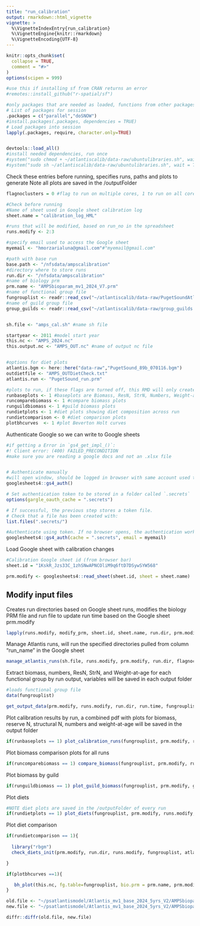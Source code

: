 ```yaml
---
title: "run_calibration"
output: rmarkdown::html_vignette
vignette: >
  %\VignetteIndexEntry{run_calibration}
  %\VignetteEngine{knitr::rmarkdown}
  %\VignetteEncoding{UTF-8}
---
```


```r
knitr::opts_chunk$set(
  collapse = TRUE,
  comment = "#>"
)
options(scipen = 999)

#use this if installing sf from CRAN returns an error
#remotes::install_github("r-spatial/sf")

#only packages that are needed as loaded, functions from other packages are called directly as dplyr::filter
# List of packages for session
.packages = c("parallel","doSNOW")
#install.packages(.packages, dependencies = TRUE)
# Load packages into session 
lapply(.packages, require, character.only=TRUE)


devtools::load_all()
#install needed dependencies, run once
#system("sudo chmod + ~/atlantiscalib/data-raw/ubuntulibraries.sh", wait = TRUE)
#system("sudo sh ~/atlantiscalib/data-raw/ubuntulibraries.sh", wait = TRUE)

```

Check these entries before running, specifies runs, paths and plots to generate
Note all plots are saved in the /outputFolder
```r

flagnoclusters = 0 #flag to run on multiple cores, 1 to run on all cores except one, 0 to run on all cores, can help access Rstudio while Atlantis runs are going

#Check before running
#Name of sheet used in Google sheet calibration log
sheet.name = "calibration_log_HML"

#runs that will be modified, based on run_no in the spreadsheet
runs.modify <- 2:3

#specify email used to access the Google sheet
myemail <- "hmorzarialuna@gmail.com"#"myemail@gmail.com"

#path with base run
base.path <- "/nfsdata/ampscalibration"
#directory where to store runs
run.dir <- "/nfsdata/ampscalibration"
#name of biology prm
prm.name <- "AMPSbioparam_mv1_2024_V7.prm"
#name of functional group file
fungrouplist <- readr::read_csv("~/atlantiscalib/data-raw/PugetSoundAtlantisFunctionalGroups_2024.csv")
#name of guild group file
group_guilds <- readr::read_csv("~/atlantiscalib/data-raw/group_guilds.csv")


sh.file <- "amps_cal.sh" #name sh file

startyear <- 2011 #model start year
this.nc <- "AMPS_2024.nc"
this.output.nc <- "AMPS_OUT.nc" #name of output nc file


#options for diet plots
atlantis.bgm <- here::here("data-raw","PugetSound_89b_070116.bgm")
outdietfile <- "AMPS_OUTDietCheck.txt"
atlantis.run <- "PugetSound_run.prm"

#plots to run, if these flags are turned off, this RMD will only create run folders, run them and gather output
runbaseplots <- 1 #baseplots are Biomass, ResN, StrN, Numbers, Weight-at-age for individual runs
runcomparebiomass <- 1 #compare biomass plots
runguildbiomass <- 1 #guild biomass plots
rundietplots <- 1 #diet plots showing diet composition across run
rundietcomparison <- 0 #diet comparison plots
plotbhcurves  <- 1 #plot Beverton Holt curves

```

Authenticate Google so we can write to Google sheets
```r

#if getting a Error in `gs4_get_impl_()`:
#! Client error: (400) FAILED_PRECONDITION
#make sure you are reading a google docs and not an .xlsx file


# Authenticate manually
#will open window, should be logged in browser with same account used to access the Google sheet
googlesheets4::gs4_auth()

# Set authentication token to be stored in a folder called `.secrets`
options(gargle_oauth_cache = ".secrets")

# If successful, the previous step stores a token file.
# Check that a file has been created with:
list.files(".secrets/")

#Authenticate using token. If no browser opens, the authentication works.
googlesheets4::gs4_auth(cache = ".secrets", email = myemail)


```

Load Google sheet with calibration changes
```r
#Calibration Google sheet id (from browser bar)
sheet.id = "1KskR_Jzs33C_1zhSNwAPNCOliM9q6ftD7DSywSYW568"

prm.modify <- googlesheets4::read_sheet(sheet.id, sheet = sheet.name)

```

## Modify input files

Creates run directories based on Google sheet runs, modifies the biology PRM file and run file to update run time based on the Google sheet prm.modify

```r

lapply(runs.modify, modify_prm, sheet.id, sheet.name, run.dir, prm.modify, prm.name, atlantis.run, base.path)


```



Manage Atlantis runs, will run the specified directories pulled from column "run_name" in the Google sheet

```r


manage_atlantis_runs(sh.file, runs.modify, prm.modify, run.dir, flagnoclusters)


```


Extract biomass, numbers, ResN, StrN, and Weight-at-age for each functional group by run output, variables will be saved in each output folder
```r

#loads functional group file
data(fungrouplist)

get_output_data(prm.modify, runs.modify, run.dir, run.time, fungrouplist, this.output.nc)


```

Plot calibration results by run, a combined pdf with plots for biomass, reserve N, structural N, numbers and weight-at-age will be saved in the output folder
```r

if(runbaseplots == 1) plot_calibration_runs(fungrouplist, prm.modify, run.dir)

```

Plot biomass comparison plots for all runs
```r

if(runcomparebiomass == 1) compare_biomass(fungrouplist, prm.modify, run.dir, runs.modify)

```

Plot biomass by guild
```r

if(runguildbiomass == 1) plot_guild_biomass(fungrouplist, prm.modify, group_guilds)
```

Plot diets
```r

#NOTE diet plots are saved in the /outputFolder of every run
if(rundietplots == 1) plot_diets(fungrouplist, prm.modify, runs.modify, outdietfile, run.dir)

```

Plot diet comparison
```r

if(rundietcomparison == 1){
  
  library("rbgm")
  check_diets_init(prm.modify, run.dir, runs.modify, fungrouplist, atlantis.bgm, prm.name, init_file=this.nc)

} 

```

```r

if(plotbhcurves ==1){

   bh_plot(this.nc, fg.table=fungrouplist, bio.prm = prm.name, prm.modify, runs.modify, run.dir)
}

```

```r
old.file <- "~/psatlantismodel/Atlantis_mv1_base_2024_5yrs_V2/AMPSbioparam_mv1_2024_V6-1.prm"
new.file <- "~/psatlantismodel/Atlantis_mv1_base_2024_5yrs_V2/AMPSbioparam_mv1_2024_V6.prm"

diffr::diffr(old.file, new.file)

```

